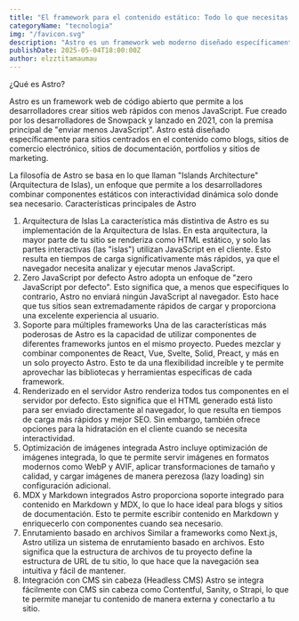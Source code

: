 ```yaml
---
title: "El framework para el contenido estático: Todo lo que necesitas saber sobre Astro"
categoryName: "tecnologia"
img: "/favicon.svg"
description: "Astro es un framework web moderno diseñado específicamente para crear sitios web rápidos y enfocados en el contenido. Desde su lanzamiento inicial, ha ganado una popularidad significativa entre desarrolladores que buscan una solución eficiente para crear sitios estáticos o con poca interactividad. En este artículo, exploraremos en profundidad qué es Astro, sus características principales, cómo funciona, casos de uso y mucho más."
publishDate: 2025-05-04T18:00:00Z
author: elzztitamaumau
---
```

¿Qué es Astro?

Astro es un framework web de código abierto que permite a los desarrolladores crear sitios web rápidos con menos JavaScript. Fue creado por los desarrolladores de Snowpack y lanzado en 2021, con la premisa principal de "enviar menos JavaScript". Astro está diseñado específicamente para sitios centrados en el contenido como blogs, sitios de comercio electrónico, sitios de documentación, portfolios y sitios de marketing.

La filosofía de Astro se basa en lo que llaman "Islands Architecture" (Arquitectura de Islas), un enfoque que permite a los desarrolladores combinar componentes estáticos con interactividad dinámica solo donde sea necesario.
Características principales de Astro

1. Arquitectura de Islas
La característica más distintiva de Astro es su implementación de la Arquitectura de Islas. En esta arquitectura, la mayor parte de tu sitio se renderiza como HTML estático, y solo las partes interactivas (las "islas") utilizan JavaScript en el cliente. Esto resulta en tiempos de carga significativamente más rápidos, ya que el navegador necesita analizar y ejecutar menos JavaScript.
2. Zero JavaScript por defecto
Astro adopta un enfoque de "zero JavaScript por defecto". Esto significa que, a menos que especifiques lo contrario, Astro no enviará ningún JavaScript al navegador. Esto hace que tus sitios sean extremadamente rápidos de cargar y proporciona una excelente experiencia al usuario.
3. Soporte para múltiples frameworks
Una de las características más poderosas de Astro es la capacidad de utilizar componentes de diferentes frameworks juntos en el mismo proyecto. Puedes mezclar y combinar componentes de React, Vue, Svelte, Solid, Preact, y más en un solo proyecto Astro. Esto te da una flexibilidad increíble y te permite aprovechar las bibliotecas y herramientas específicas de cada framework.
4. Renderizado en el servidor
Astro renderiza todos tus componentes en el servidor por defecto. Esto significa que el HTML generado está listo para ser enviado directamente al navegador, lo que resulta en tiempos de carga más rápidos y mejor SEO. Sin embargo, también ofrece opciones para la hidratación en el cliente cuando se necesita interactividad.
5. Optimización de imágenes integrada
Astro incluye optimización de imágenes integrada, lo que te permite servir imágenes en formatos modernos como WebP y AVIF, aplicar transformaciones de tamaño y calidad, y cargar imágenes de manera perezosa (lazy loading) sin configuración adicional.
6. MDX y Markdown integrados
Astro proporciona soporte integrado para contenido en Markdown y MDX, lo que lo hace ideal para blogs y sitios de documentación. Esto te permite escribir contenido en Markdown y enriquecerlo con componentes cuando sea necesario.
7. Enrutamiento basado en archivos
Similar a frameworks como Next.js, Astro utiliza un sistema de enrutamiento basado en archivos. Esto significa que la estructura de archivos de tu proyecto define la estructura de URL de tu sitio, lo que hace que la navegación sea intuitiva y fácil de mantener.
8. Integración con CMS sin cabeza (Headless CMS)
Astro se integra fácilmente con CMS sin cabeza como Contentful, Sanity, o Strapi, lo que te permite manejar tu contenido de manera externa y conectarlo a tu sitio.

